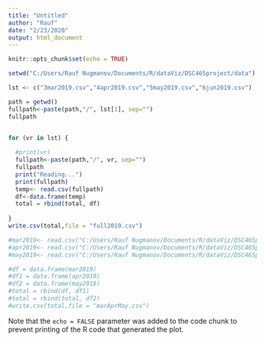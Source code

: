 ```yaml
---
title: "Untitled"
author: "Rauf"
date: "2/23/2020"
output: html_document
---
```


```r
knitr::opts_chunk$set(echo = TRUE)

```

```r
setwd("C:/Users/Rauf Nugmanov/Documents/R/dataViz/DSC465project/data")

lst <- c("3mar2019.csv","4apr2019.csv","5may2019.csv","6jun2019.csv")

path = getwd()
fullpath<-paste(path,"/", lst[1], sep="")
fullpath


for (vr in lst) {
  
  #print(vr)
  fullpath<-paste(path,"/", vr, sep="")
  fullpath
  print("Reading...")
  print(fullpath)
  temp<- read.csv(fullpath)
  df<-data.frame(temp)
  total = rbind(total, df)
  
}
write.csv(total,file = "full2019.csv")

#mar2019<- read.csv("C:/Users/Rauf Nugmanov/Documents/R/dataViz/DSC465project/3mar2019.csv")
#apr2019<- read.csv("C:/Users/Rauf Nugmanov/Documents/R/dataViz/DSC465project/4apr2019.csv")
#may2019<- read.csv("C:/Users/Rauf Nugmanov/Documents/R/dataViz/DSC465project/5may2019.csv")

```

```r
#df = data.frame(mar2019)   
#df1 = data.frame(apr2019)
#df2 = data.frame(may2019)
#total = rbind(df, df1)
#total = rbind(total, df2)
#write.csv(total,file = "marAprMay.csv")
```

Note that the `echo = FALSE` parameter was added to the code chunk to prevent printing of the R code that generated the plot.
